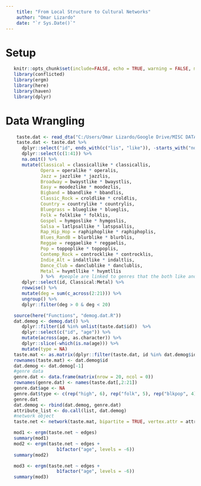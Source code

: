```yaml
---
    title: "From Local Structure to Cultural Networks"
    author: "Omar Lizardo"
    date: "`r Sys.Date()`"
---
```


# Setup
```r
   knitr::opts_chunk$set(include=FALSE, echo = TRUE, warning = FALSE, message = FALSE)
   library(conflicted)
   library(ergm)
   library(here)   
   library(haven)
   library(dplyr)
```

# Data Wrangling
```r
    taste.dat <- read_dta("C:/Users/Omar Lizardo/Google Drive/MISC DATA SOURCES/SSI-2012/SSI2012.dta")
    taste.dat <- taste.dat %>% 
      dplyr::select("id", ends_with(c("lis", "like")), -starts_with("none")) %>% 
      dplyr::select(c(1:41)) %>% 
      na.omit() %>% 
      mutate(Classical = classicallike * classicallis,
             Opera = operalike * operalis,
             Jazz = jazzlike * jazzlis,
             Broadway = bwaystlike * bwaystlis,
             Easy = moodezlike * moodezlis, 
             Bigband = bbandlike * bbandlis,
             Classic_Rock = croldlike * croldlis,
             Country = countrylike * countrylis,
             Bluegrass = blueglike * blueglis,
             Folk = folklike * folklis,
             Gospel = hymgoslike * hymgoslis,
             Salsa = latlpsallike * latspsallis,
             Rap_Hip_Hop = raphiphoplike * raphiphoplis,
             Blues_RandB = blurblike * blurblis,
             Reggae = reggaelike * reggaelis,
             Pop = toppoplike * toppoplis,
             Contemp_Rock = controcklike * controcklis,
             Indie_Alt = indaltlike * indaltlis,
             Dance_Club = danclublike * danclublis,
             Metal = hvymtllike * hvymtllis
             ) %>%  #people are linked to genres that the both like and listen to
      dplyr::select(id, Classical:Metal) %>% 
      rowwise() %>% 
      mutate(deg = sum(c_across(2:21))) %>% 
      ungroup() %>% 
      dplyr::filter(deg > 0 & deg < 20) 
```

```r
   source(here("Functions", "demog.dat.R"))
   dat.demog <- demog.dat() %>% 
      dplyr::filter(id %in% unlist(taste.dat$id))  %>% 
      dplyr::select(c("id", "age")) %>% 
      mutate(across(age, as.character)) %>% 
      dplyr::slice(-which(is.na(age))) %>% 
      mutate(type = NA)
   taste.mat <- as.matrix(dplyr::filter(taste.dat, id %in% dat.demog$id)[2:21])
   rownames(taste.mat) <- dat.demog$id
   dat.demog <- dat.demog[-1]
   #genre data
   genre.dat <- data.frame(matrix(nrow = 20, ncol = 0))
   rownames(genre.dat) <- names(taste.dat[,2:21])
   genre.dat$age <- NA
   genre.dat$type <- c(rep("high", 6), rep("folk", 5), rep("blkpop", 4), rep("pop", 5))
   genre.dat
   dat.demog <- rbind(dat.demog, genre.dat)
   attribute_list <- do.call(list, dat.demog)
   #network object
   taste.net <- network(taste.mat, bipartite = TRUE, vertex.attr = attribute_list)
```
   



```r
   mod1 <- ergm(taste.net ~ edges)
   summary(mod1)
   mod2 <- ergm(taste.net ~ edges + 
                   b1factor("age", levels = -6))
   summary(mod2)

   mod3 <- ergm(taste.net ~ edges + 
                   b1factor("age", levels = -6))
   summary(mod3)
```

